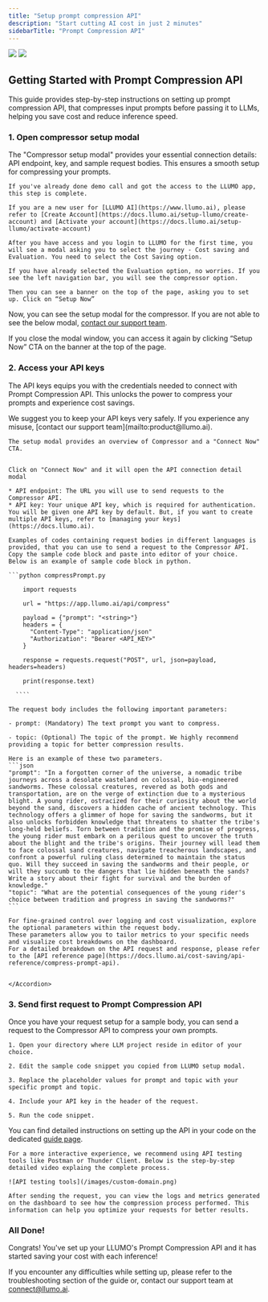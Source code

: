 ```yaml
---
title: "Setup prompt compression API"
description: "Start cutting AI cost in just 2 minutes"
sidebarTitle: "Prompt Compression API"
---
```


<img
  className="block dark:hidden"
  src="https://storage.googleapis.com/llumo-blog-images-1/LLUMO-Cover-image.png"
/>
<img
  className="hidden dark:block"
  src="https://storage.googleapis.com/llumo-blog-images-1/LLUMO-Cover-image.png"
/>

## Getting Started with Prompt Compression API

This guide provides step-by-step instructions on setting up prompt compression API, that compresses input prompts before passing it to LLMs, helping you save cost and reduce inference speed.

### 1. Open compressor setup modal

The "Compressor setup modal" provides your essential connection details: API endpoint, key, and sample request bodies. This ensures a smooth setup for compressing your prompts.

<AccordionGroup>
  <Accordion icon="user" title="Login and get access">

    If you've already done demo call and got the access to the LLUMO app, this step is complete.

    If you are a new user for [LLUMO AI](https://www.llumo.ai), please refer to [Create Account](https://docs.llumo.ai/setup-llumo/create-account) and [Activate your account](https://docs.llumo.ai/setup-llumo/activate-account)

  </Accordion>

  <Accordion icon="arrow-pointer" title="Select cost saving journey">
  
    After you have access and you login to LLUMO for the first time, you will see a modal asking you to select the journey - Cost saving and Evaluation. You need to select the Cost Saving option.

   

  </Accordion>
  <Accordion icon="bars" title="Navigate to Compressor and open setup modal">
  
    If you have already selected the Evaluation option, no worries. If you see the left navigation bar, you will see the compressor option.
   
    Then you can see a banner on the top of the page, asking you to set up. Click on “Setup Now”



  </Accordion>

</AccordionGroup>

Now, you can see the setup modal for the compressor. If you are not able to see the below modal, [contact our support team](mailto:product@llumo.ai).

If you close the modal window, you can access it again by clicking “Setup Now” CTA on the banner at the top of the page.

### 2. Access your API keys

The API keys equips you with the credentials needed to connect with Prompt Compression API. This unlocks the power to compress your prompts and experience cost savings.

<Note>
  We suggest you to keep your API keys very safely. If you experience any
  misuse, [contact our support team](mailto:product@llumo.ai).
</Note>

<AccordionGroup>
  <Accordion icon="arrow-pointer" title="Click on Connect Now">
  
    The setup modal provides an overview of Compressor and a "Connect Now" CTA.


    Click on "Connect Now" and it will open the API connection detail modal

  </Accordion>

  <Accordion icon="copy" title="Copy API endpoint and API key">
  
    * API endpoint: The URL you will use to send requests to the Compressor API.
    * API key: Your unique API key, which is required for authentication. You will be given one API key by default. But, if you want to create multiple API keys, refer to [managing your keys](https://docs.llumo.ai).

  </Accordion>

  <Accordion icon="plus" title="Add sample code in your editor">

    Examples of codes containing request bodies in different languages is provided, that you can use to send a request to the Compressor API. Copy the sample code block and paste into editor of your choice.
    Below is an example of sample code block in python.

    ```python compressPrompt.py

        import requests

        url = "https://app.llumo.ai/api/compress"

        payload = {"prompt": "<string>"}
        headers = {
          "Content-Type": "application/json"
          "Authorization": "Bearer <API_KEY>"
        }

        response = requests.request("POST", url, json=payload, headers=headers)

        print(response.text)

      ````

  </Accordion>

  <Accordion icon="file" title="Understand the request body">

    The request body includes the following important parameters:

    - prompt: (Mandatory) The text prompt you want to compress.

    - topic: (Optional) The topic of the prompt. We highly recommend providing a topic for better compression results.

    Here is an example of these two parameters.
    ```json
    "prompt": "In a forgotten corner of the universe, a nomadic tribe journeys across a desolate wasteland on colossal, bio-engineered sandworms. These colossal creatures, revered as both gods and transportation, are on the verge of extinction due to a mysterious blight. A young rider, ostracized for their curiosity about the world beyond the sand, discovers a hidden cache of ancient technology. This technology offers a glimmer of hope for saving the sandworms, but it also unlocks forbidden knowledge that threatens to shatter the tribe's long-held beliefs. Torn between tradition and the promise of progress, the young rider must embark on a perilous quest to uncover the truth about the blight and the tribe's origins. Their journey will lead them to face colossal sand creatures, navigate treacherous landscapes, and confront a powerful ruling class determined to maintain the status quo. Will they succeed in saving the sandworms and their people, or will they succumb to the dangers that lie hidden beneath the sands? Write a story about their fight for survival and the burden of knowledge."
    "topic": "What are the potential consequences of the young rider's choice between tradition and progress in saving the sandworms?"
    ```

    For fine-grained control over logging and cost visualization, explore the optional parameters within the request body.
    These parameters allow you to tailor metrics to your specific needs and visualize cost breakdowns on the dashboard.
    For a detailed breakdown on the API request and response, please refer to the [API reference page](https://docs.llumo.ai/cost-saving/api-reference/compress-prompt-api).


    </Accordion>

</AccordionGroup>

### 3. Send first request to Prompt Compression API

Once you have your request setup for a sample body, you can send a request to the Compressor API to compress your own prompts.

<AccordionGroup>
  <Accordion icon="message-bot" title="Write code with correct request body in editor">

    1. Open your directory where LLM project reside in editor of your choice.

    2. Edit the sample code snippet you copied from LLUMO setup modal.

    3. Replace the placeholder values for prompt and topic with your specific prompt and topic.

    4. Include your API key in the header of the request.

    5. Run the code snippet.

You can find detailed instructions on setting up the API in your code on the dedicated [guide page](https://docs.llumo.ai/cost-saving/how-to-docs/compress-first-prompt).

  </Accordion>

  <Accordion icon="globe" title="Sending request via API testing tools">

    For a more interactive experience, we recommend using API testing tools like Postman or Thunder Client. Below is the step-by-step detailed video explaing the complete process.

    ![API testing tools](/images/custom-domain.png)

  </Accordion>

  <Accordion icon="chart-simple" title="See the request in logs and visualise metrics on dashboard">

    After sending the request, you can view the logs and metrics generated on the dashboard to see how the compression process performed. This information can help you optimize your requests for better results.

  </Accordion>
</AccordionGroup>

### All Done!

Congrats! You've set up your LLUMO's Prompt Compression API and it has started saving your cost with each inference!

If you encounter any difficulties while setting up, please refer to the troubleshooting section of the guide or, contact our support team at [connect@llumo.ai](mailto:connect@llumo.ai).

```

```
